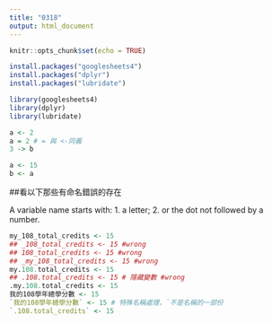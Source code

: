 ```yaml
---
title: "0318"
output: html_document
---
```


```r
knitr::opts_chunk$set(echo = TRUE)
```


```r
install.packages("googlesheets4")
install.packages("dplyr")
install.packages("lubridate")

library(googlesheets4)
library(dplyr)
library(lubridate)
```


```r
a <- 2
a = 2 # = 與 <-同義
3 -> b
```

```r
a <- 15
b <- a
```

##看以下那些有命名錯誤的存在

A variable name starts with:
1. a letter;
2. or the dot not followed by a number.
```r
my_108_total_credits <- 15
## _108_total_credits <- 15 #wrong
## 108_total_credits <- 15 #wrong
## _my_108_total_credits <- 15 #wrong
my.108.total_credits <- 15
## .108.total_credits <- 15 # 隱藏變數 #wrong
.my.108.total_credits <- 15
我的108學年總學分數 <- 15
`我的108學年總學分數` <- 15 # 特殊名稱處理，`不是名稱的一部份
`.108.total_credits` <- 15
```